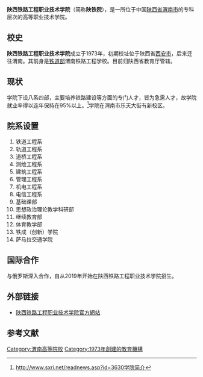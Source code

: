 {{Infobox 中国大学 |
| Name = 陕西铁路工程职业技术学院
| EnglishName = Shaanxi Railway Institute
| Motto = 德修身，技立业
| Established = 1973年
| Type = 公立
| secretary = [[王晖|王晖]]
| President = [[焦胜军|焦胜军]]
| Location = [[陕西省|陕西省]][[渭南市|渭南市]]
| Campus = 資料暫缺
| AreaTotal = 資料暫缺
| Department = 資料暫缺
| Faculty = 資料暫缺
| Professor = 資料暫缺
| Associate Professor = 資料暫缺
| Assistant Professor = 資料暫缺
| Lecturer = 資料暫缺
| Student = 12000
| Undergraduate = 資料暫缺 
| Postgraduate = 資料暫缺 
| master = 資料暫缺 
| phd = 資料暫缺 
| Affiliations = 資料暫缺
| Colors = 資料暫缺
| Nickname =陕铁院
| Mascot = 
| Data = 資料暫缺
| Website = http://www.sxri.net/
}}

'''陕西铁路工程职业技术学院'''（简称'''陕铁院'''），是一所位于中国[[陕西省|陕西省]][[渭南市|渭南市]]的专科层次的高等职业技术学院。

==校史==
'''陕西铁路工程职业技术学院'''成立于1973年，初期校址位于陕西省[[西安市|西安市]]，后来迁往渭南。其前身是[[中华人民共和国铁道部|铁道部]]渭南铁路工程学校。目前归陕西省教育厅管辖。

== 现状 ==
学院下设八系四部，主要培养铁路建设等方面的专门人才，皆为急需人才，故学院就业率得以连年保持在95%以上。<ref>http://www.sxri.net/readnews.asp?id=3630学院简介{{dead link|date=2018年5月 |bot=InternetArchiveBot |fix-attempted=yes }}</ref>学院在渭南市乐天大街有新校区。

== 院系设置==
#铁道工程系
#轨道工程系
#道桥工程系
#测绘工程系
#建筑工程系
#管理工程系
#机电工程系
#电信工程系
#基础课部
#思想政治理论教学科研部
#继续教育部
#体育教学部
#铁成（创新）学院
#萨马拉交通学院

== 国际合作==
与俄罗斯{{Link-ru|薩馬拉國立交通大學|Самарский государственный университет путей сообщения}}深入合作，自从2019年开始在陕西铁路工程职业技术学院招生。

==外部链接==
{{commonscat|陝西鐵路工程職業技術學院}}
*[http://www.sxri.net/ 陕西铁路工程职业技术学院官方網站] {{Wayback|url=http://www.sxri.net/ |date=20130805065631 }}

==参考文献==
<div class="references-small">
<references></references>
</div>

{{中华人民共和国铁道部}}
{{陕西高等院校}}
[[Category:渭南高等院校|Category:渭南高等院校]]
[[Category:1973年創建的教育機構|Category:1973年創建的教育機構]]